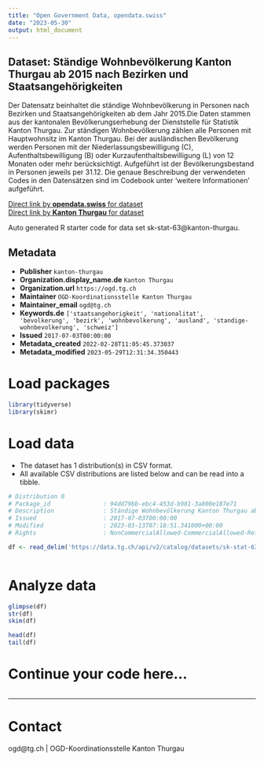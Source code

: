 ```yaml
---
title: "Open Government Data, opendata.swiss"
date: "2023-05-30"
output: html_document
---
```


## Dataset: Ständige Wohnbevölkerung Kanton Thurgau ab 2015 nach Bezirken und Staatsangehörigkeiten

Der Datensatz beinhaltet die ständige Wohnbevölkerung in Personen nach Bezirken und Staatsangehörigkeiten ab dem Jahr 2015.Die Daten stammen aus der kantonalen Bevölkerungserhebung der Dienststelle für Statistik Kanton Thurgau. Zur ständigen Wohnbevölkerung zählen alle Personen mit Hauptwohnsitz im Kanton Thurgau. Bei der ausländischen Bevölkerung werden Personen mit der Niederlassungsbewilligung (C), Aufenthaltsbewilligung (B) oder Kurzaufenthaltsbewilligung (L) von 12 Monaten oder mehr berücksichtigt. Aufgeführt ist der Bevölkerungsbestand in Personen jeweils per 31.12. Die genaue Beschreibung der verwendeten Codes in den Datensätzen sind im Codebook unter 'weitere Informationen' aufgeführt.

[Direct link by **opendata.swiss** for dataset](https://opendata.swiss/de/dataset/standige-wohnbevolkerung-kanton-thurgau-ab-2015-nach-bezirken-und-staatsangehorigkeiten)<br>
[Direct link by **Kanton Thurgau** for dataset](https://data.tg.ch/explore/dataset/sk-stat-63/)

Auto generated R starter code for data set sk-stat-63@kanton-thurgau.

## Metadata

- **Publisher** `kanton-thurgau`
- **Organization.display_name.de** `Kanton Thurgau`
- **Organization.url** `https://ogd.tg.ch`
- **Maintainer** `OGD-Koordinationsstelle Kanton Thurgau`
- **Maintainer_email** `ogd@tg.ch`
- **Keywords.de** `['staatsangehorigkeit', 'nationalitat', 'bevolkerung', 'bezirk', 'wohnbevolkerung', 'ausland', 'standige-wohnbevolkerung', 'schweiz']`
- **Issued** `2017-07-03T00:00:00`
- **Metadata_created** `2022-02-28T11:05:45.373037`
- **Metadata_modified** `2023-05-29T12:31:34.350443`


# Load packages

```r

library(tidyverse)
library(skimr)

```

# Load data

-   The dataset has 1 distribution(s) in CSV format.
-   All available CSV distributions are listed below and can be read into a tibble.

```r

# Distribution 0
# Package_id               : 94dd79bb-ebc4-453d-b981-3a800e187e71
# Description              : Ständige Wohnbevölkerung Kanton Thurgau ab 2015 nach Bezirken und Staatsangehörigkeiten (csv)
# Issued                   : 2017-07-03T00:00:00
# Modified                 : 2023-03-13T07:18:51.341000+00:00
# Rights                   : NonCommercialAllowed-CommercialAllowed-ReferenceRequired

df <- read_delim('https://data.tg.ch/api/v2/catalog/datasets/sk-stat-63/exports/csv')



```

# Analyze data

```r

glimpse(df)
str(df)
skim(df)

head(df)
tail(df)

```

# Continue your code here...

```r

```

------------------------------------------------------------------------

# Contact

ogd@tg.ch | OGD-Koordinationsstelle Kanton Thurgau
